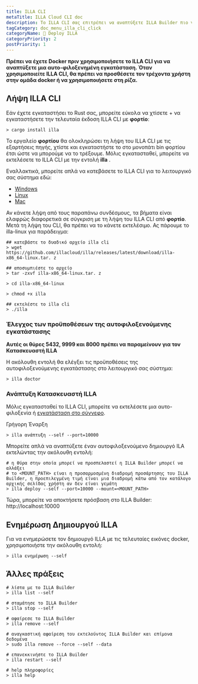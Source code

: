 ```yaml
---
title: ILLA CLI
metaTitle: ILLA Cloud CLI doc
description: Το ILLA CLI σας επιτρέπει να αναπτύξετε ILLA Builder πιο γρήγορα από τη φαντασία σας.
tagCategory: doc_menu_illa_cli_click
categoryName: 👷 Deploy ILLA
categoryPriority: 2
postPriority: 1
---
```


**Πρέπει να έχετε Docker πριν χρησιμοποιήσετε το ILLA CLI για να αναπτύξετε μια αυτο-φιλοξενημένη εγκατάσταση. Όταν χρησιμοποιείτε ILLA CLI, θα πρέπει να προσθέσετε τον τρέχοντα χρήστη στην ομάδα docker ή να χρησιμοποιήσετε στη ρίζα.**

## Λήψη ILLA CLI

Εάν έχετε εγκαταστήσει το Rust σας, μπορείτε εύκολα να χτίσετε + να εγκαταστήσετε την τελευταία έκδοση ILLA CLI με **φορτίο**:

```
> cargo install illa
```

Το εργαλείο **φορτίου** θα ολοκληρώσει τη λήψη του ILLA CLI με τις εξαρτήσεις πηγής, χτίστε και εγκαταστήστε το στο μονοπάτι bin φορτίου έτσι ώστε να μπορούμε να το τρέξουμε.
Μόλις εγκατασταθεί, μπορείτε να εκτελέσετε το ILLA CLI με την εντολή **illa** .

Εναλλακτικά, μπορείτε απλά να κατεβάσετε το ILLA CLI για το λειτουργικό σας σύστημα εδώ:

-   [Windows](https://github.com/illacloud/illa/releases/latest/download/illa-x86_64-win.zip)
-   [Linux](https://github.com/illacloud/illa/releases/latest/download/illa-x86_64-linux.tar.gz)
-   [Mac](https://github.com/illacloud/illa/releases/latest/download/illa-x86_64-macos.tar.gz)

Αν κάνετε λήψη από τους παραπάνω συνδέσμους, τα βήματα είναι ελαφρώς διαφορετικά σε σύγκριση με τη λήψη του ILLA CLI από **φορτίο**. Μετά τη λήψη του CLI, θα πρέπει να το κάνετε εκτελέσιμο. Ας πάρουμε το illa-linux για παράδειγμα:

```
## κατεβάστε το δυαδικό αρχείο illa cli
> wget https://github.com/illacloud/illa/releases/latest/download/illa-x86_64-linux.tar. z

## αποσυμπιέστε το αρχείο
> tar -zxvf illa-x86_64-linux.tar. z

> cd illa-x86_64-linux

> chmod +x illa

## εκτελέστε το illa cli
> ./illa

```

### Έλεγχος των προϋποθέσεων της αυτοφιλοξενούμενης εγκατάστασης

**Αυτές οι θύρες 5432, 9999 και 8000 πρέπει να παραμείνουν για τον Κατασκευαστή ILLA**

Η ακόλουθη εντολή θα ελέγξει τις προϋποθέσεις της αυτοφιλοξενούμενης εγκατάστασης στο λειτουργικό σας σύστημα:

```
> illa doctor
```

### Ανάπτυξη Κατασκευαστή ILLA

Μόλις εγκατασταθεί το ILLA CLI, μπορείτε να εκτελέσετε μια αυτο-φιλοξενία ή [εγκατάσταση στο σύννεφο](https://cloud.illacloud.com/).

Γρήγορη Έναρξη

```
> illa ανάπτυξη --self --port=10000
```

Μπορείτε απλά να αναπτύξετε έναν αυτοφιλοξενούμενο δημιουργό ILA εκτελώντας την ακόλουθη εντολή:

```
# η θύρα στην οποία μπορεί να προσπελαστεί η ILLA Builder μπορεί να αλλάξει
# το <MOUNT_PATH> είναι η προσαρμοσμένη διαδρομή προσάρτησης του ILLA Builder, η προεπιλεγμένη τιμή είναι μια διαδρομή κάτω από τον κατάλογο αρχικής σελίδας χρήστη αν δεν είναι γεμάτη
> illa deploy --self --port=10000 --mount=<MOUNT_PATH>
```

Τώρα, μπορείτε να αποκτήσετε πρόσβαση στο ILLA Builder: http://localhost:10000

## Ενημέρωση Δημιουργού ILLA

Για να ενημερώσετε τον δημιουργό ILLA με τις τελευταίες εικόνες docker, χρησιμοποιήστε την ακόλουθη εντολή:

```
> illa ενημέρωση --self
```

## Άλλες πράξεις

```
# λίστα με το ILLA Builder
> illa list --self

# σταμάτησε το ILLA Builder
> illa stop --self

# αφαίρεσε το ILLA Builder
> illa remove --self

# αναγκαστική αφαίρεση του εκτελούντος ILLA Builder και επίμονα δεδομένα
> sudo illa remove --force --self --data

# επανεκκινήστε το ILLA Builder
> illa restart --self

# help πληροφορίες
> illa help
```
